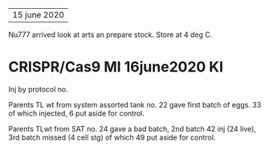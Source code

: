 -----
15 june 2020
-----
Nu777 arrived look at arts an prepare stock.
Store at 4 deg C.

# CRISPR/Cas9 MI 16june2020 KI

Inj by protocol no.

Parents TL wt from system assorted tank no. 22 gave first batch of eggs. 33 of which injected, 6 put aside for control.

Parents TLwt from SAT no. 24 gave a bad batch, 2nd batch 42 inj (24 live), 3rd batch missed (4 cell stg) of which 49 put aside for control.

\pagebreak{}{}

